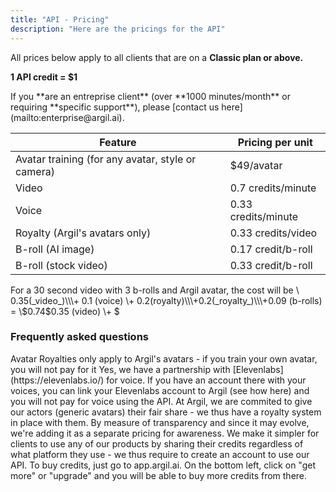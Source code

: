 ```yaml
---
title: "API - Pricing"
description: "Here are the pricings for the API"
---
```


All prices below apply to all clients that are on a **Classic plan or above.**

**1 API credit = \$1**

<Warning>
  If you **are an entreprise client** (over **1000 minutes/month** or requiring **specific support**), please [contact us here](mailto:enterprise@argil.ai).
</Warning>

| Feature                                           | Pricing per unit    |
| ------------------------------------------------- | ------------------- |
| Avatar training (for any avatar, style or camera) | \$49/avatar         |
| Video                                             | 0.7 credits/minute  |
| Voice                                             | 0.33 credits/minute |
| Royalty (Argil's avatars only)                    | 0.33 credits/video  |
| B-roll (AI image)                                 | 0.17 credit/b-roll  |
| B-roll (stock video)                              | 0.33 credit/b-roll  |

<Note>
  For a 30 second video with 3 b-rolls and Argil avatar, the cost will be \
  0.35(_video_)\\\+ 0.1 (voice) \+ 0.2(royalty)\\\+0.2(_royalty_)\\\+0.09 (b-rolls) = \$0.74$0.35 (video) \+ $
</Note>

### Frequently asked questions

<Note>
  Avatar Royalties only apply to Argil's avatars - if you train your own avatar, you will not pay for it
</Note>

<AccordionGroup>
  <Accordion title="Can I avoid paying for voice?" defaultOpen="false">
    Yes, we have a partnership with [Elevenlabs](https://elevenlabs.io/) for voice. If you have an account there with your voices, you can link your Elevenlabs account to Argil (see how here) and you will not pay for voice using the API.
  </Accordion>
  <Accordion title='What is the "avatar royalty"?' defaultOpen="false">
    At Argil, we are commited to give our actors (generic avatars) their fair share - we thus have a royalty system in place with them. By measure of transparency and since it may evolve, we're adding it as a separate pricing for awareness.
  </Accordion>
  <Accordion title="Why do I need to subscribe to a plan for the API?" defaultOpen="false">
    We make it simpler for clients to use any of our products by sharing their credits regardless of what platform they use - we thus require to create an account to use our API.
  </Accordion>
  <Accordion title="How to buy credits?" defaultOpen="false">
    To buy credits, just go to app.argil.ai. On the bottom left, click on "get more" or "upgrade" and you will be able to buy more credits from there.
  </Accordion>
</AccordionGroup>